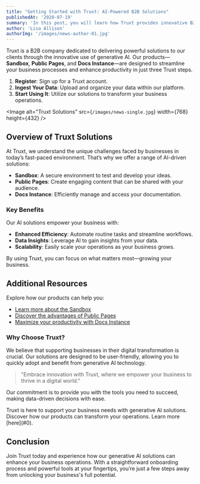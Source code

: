 ```yaml
---
title: "Getting Started with Truxt: AI-Powered B2B Solutions"
publishedAt: '2020-07-19'
summary: 'In this post, you will learn how Truxt provides innovative B2B solutions through generative AI, offering three key products: Sandbox, Public Pages, and Docs Instance.'
author: 'Lisa Allison'
authorImg: '/images/news-author-01.jpg'
---
```


Truxt is a B2B company dedicated to delivering powerful solutions to our clients through the innovative use of generative AI. Our products—**Sandbox**, **Public Pages**, and **Docs Instance**—are designed to streamline your business processes and enhance productivity in just three Truxt steps.

1. **Register**: Sign up for a Truxt account.
2. **Ingest Your Data**: Upload and organize your data within our platform.
3. **Start Using It**: Utilize our solutions to transform your business operations.

<Image
  alt="Truxt Solutions"
  src={`/images/news-single.jpg`}
  width={768}
  height={432}
/>

## Overview of Truxt Solutions

At Truxt, we understand the unique challenges faced by businesses in today’s fast-paced environment. That’s why we offer a range of AI-driven solutions:

- **Sandbox**: A secure environment to test and develop your ideas.
- **Public Pages**: Create engaging content that can be shared with your audience.
- **Docs Instance**: Efficiently manage and access your documentation.

### Key Benefits

Our AI solutions empower your business with:

* **Enhanced Efficiency**: Automate routine tasks and streamline workflows.
* **Data Insights**: Leverage AI to gain insights from your data.
* **Scalability**: Easily scale your operations as your business grows.

By using Truxt, you can focus on what matters most—growing your business.

## Additional Resources

Explore how our products can help you:

- [Learn more about the Sandbox](#0)
- [Discover the advantages of Public Pages](#0)
- [Maximize your productivity with Docs Instance](#0)

### Why Choose Truxt?

We believe that supporting businesses in their digital transformation is crucial. Our solutions are designed to be user-friendly, allowing you to quickly adopt and benefit from generative AI technology.

> "Embrace innovation with Truxt, where we empower your business to thrive in a digital world." 

Our commitment is to provide you with the tools you need to succeed, making data-driven decisions with ease.

<Banner>
Truxt is here to support your business needs with generative AI solutions. Discover how our products can transform your operations. Learn more [here](#0).
</Banner>

## Conclusion

Join Truxt today and experience how our generative AI solutions can enhance your business operations. With a straightforward onboarding process and powerful tools at your fingertips, you’re just a few steps away from unlocking your business's full potential.

